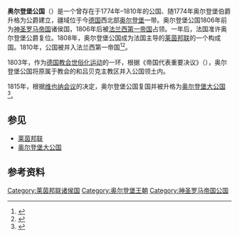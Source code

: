 {{Infobox former country
|native_name = ''{{lang|de|Herzogtum Oldenburg}}'' <small>([[德语|德语]])</small>
|conventional_long_name = 奥尔登堡公国
|common_name = 奥尔登堡
|image_flag = Civil flag of Oldenburg.svg
|image_coat = Van Oldenburg wapen.svg
|image_map = Kft B-L 1789.png
|image_map_caption = 1789年奥尔登堡公国疆域图
|government_type = 封建君主制
|today = {{DEU}}
|year_start = 1774年
|year_end = 1810年
|event_pre = 分裂自[[萨克森公国|萨克森公国]]
|date_pre = 1091年
|event_start = 升格为公国
|event_end  = 被[[法兰西第一帝国|法兰西第一帝国]]吞并
|date_end               = 
|event_post = [[奥尔登堡大公国|奥尔登堡大公国]]得到重建
|date_post = 1815年
|p1 = 奥尔登堡伯国
|image_p1 = [[File:Arms_of_the_County_of_Oldenburg.svg|x20px]]
|s1 = 法兰西第一帝国
|s2 = 奥尔登堡大公国
|flag_s1 = Flag of France.svg
|flag_s2 = Flag of Oldenburg (Scandinavian Cross).svg
|national_anthem        = {{lang|de|Heil dir, o Oldenburg|de}}<br /><small>（祝福你，奥尔登堡）</small>
}}
'''奥尔登堡公国'''（{{lang-de|''Herzogtum Oldenburg''}}）是一个曾存在于1774年–1810年的公国、随1774年奥尔登堡伯爵升格为公爵建立，疆域位于今[[德国|德国]]西北部[[奥尔登堡|奥尔登堡]]一带。奥尔登堡公国1806年前为[[神圣罗马帝国|神圣罗马帝国]]诸侯国，1806年后被[[法兰西第一帝国|法兰西第一帝国]]占领。一年后，法国准许奥尔登堡公爵复位。1808年，奥尔登堡公国成为法国主导的[[莱茵邦联|莱茵邦联]]的一个构成国。1810年，公国被并入法兰西第一帝国<ref>{{EB1911 |wstitle=Oldenburg (grand-duchy)|display=Oldenburg|volume=20  |pages=71, 72}}</ref><ref name="Ungewitter1854">{{cite book|author=Franz Heinrich Ungewitter|title=Europe, Past and Present: A Comprehensive Manual of European Geography and History|url=https://books.google.com/books?id=gZwzAQAAMAAJ&pg=PA422|year=1854|publisher=Putnam|page=422|access-date=2021-01-24|archive-date=2021-03-16|archive-url=https://web.archive.org/web/20210316171818/https://books.google.com/books?id=gZwzAQAAMAAJ&pg=PA422}}</ref>。

1803年，作为[[德国教会的世俗化运动|德国教会世俗化运动]]的一环，根据《帝国代表重要决议》（{{lang-de|''Reichsdeputationshauptschluss''}}），奥尔登堡公国将原属于教会的{{link-en|奥尔登堡-明斯特兰|Oldenburg Münsterland}}和吕贝克主教区并入公国领土内。

1815年，根据[[维也纳会议|维也纳会议]]的决定，奥尔登堡公国复国并被升格为[[奥尔登堡大公国|奥尔登堡大公国]]<ref>{{cite web |title=A Guide to the United States’ History of Recognition, Diplomatic, and Consular Relations, by Country, since 1776: Oldenburg |url=https://history.state.gov/countries/oldenburg |website=Office of the Historian, Foreign Service Institute |accessdate=2021-01-24 |archive-date=2021-01-31 |archive-url=https://web.archive.org/web/20210131122900/https://history.state.gov/countries/oldenburg |dead-url=no }}</ref>。

==参见==
*[[莱茵邦联|莱茵邦联]]
*[[奥尔登堡大公国|奥尔登堡大公国]]

==参考资料==
{{reflist}}

{{States of the Confederation of the Rhine}}
[[Category:莱茵邦联诸侯国|Category:莱茵邦联诸侯国]]
[[Category:奥尔登堡王朝|Category:奥尔登堡王朝]]
[[Category:神圣罗马帝国公国|Category:神圣罗马帝国公国]]